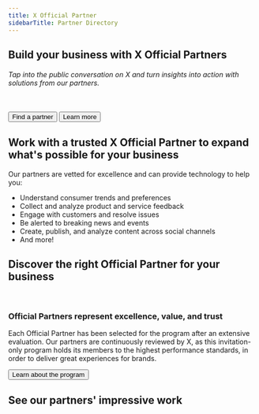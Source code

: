 ```yaml
---
title: X Official Partner
sidebarTitle: Partner Directory
---
```


## Build your business with X Official Partners

###### Tap into the public conversation on X and turn insights into action with solutions from our partners.
<br/>
<div style={{ display: 'flex', gap: '1rem', alignItems: 'center' }}>
  <Button href="https://partners.x.com/en/find-a-partner">
    Find a partner
  </Button>

  <Button href="https://partners.x.com/en/about-the-program">
    Learn more
  </Button>
</div>

## Work with a trusted X Official Partner to expand what's possible for your business

Our partners are vetted for excellence and can provide technology to help you:

* Understand consumer trends and preferences 
* Collect and analyze product and service feedback 
* Engage with customers and resolve issues 
* Be alerted to breaking news and events 
* Create, publish, and analyze content across social channels 
* And more!


## Discover the right Official Partner for your business
<br/>

<Banner title="Official Partners represent excellence, value, and trust" img="https://mintlify.s3-us-west-1.amazonaws.com/x-preview/images/XOPP_logo_black.png" description="Each Official Partner has been selected for the program after an extensive evaluation. Our partners are continuously reviewed by X, as this invitation-only program holds its members to the highest performance standards, in order to deliver great experiences for brands."/>

### Official Partners represent excellence, value, and trust
Each Official Partner has been selected for the program after an extensive evaluation. Our partners are continuously reviewed by X, as this invitation-only program holds its members to the highest performance standards, in order to deliver great experiences for brands.

<Button href="https://partners.twitter.com/en/about-the-program">
  Learn about the program
</Button>


## See our partners' impressive work

<CardGroup cols={3}>
  <StoryCard title="NASA uses X audience insights to take fans to new frontiers" href="https://partners.x.com/en/partner-resources/nasa-uses-twitter-audience-insights-to-take-fans-to-new-frontier" img="https://mintlify.s3-us-west-1.amazonaws.com/x-preview/images/Hero.jpg"/>
  <StoryCard title="The beauty in X" href="https://partners.x.com/en/partner-resources/the-beauty-in-twitter" img="https://mintlify.s3-us-west-1.amazonaws.com/x-preview/images/thumbnail-sprinklr.png"/>
  <StoryCard title="Analyze #ExtremeWeather conversation on X" href="https://developer.twitter.com/en/use-cases/build-for-good/extreme-weather" img="https://mintlify.s3-us-west-1.amazonaws.com/x-preview/images/Extreme_369x277.png"/>
</CardGroup>

